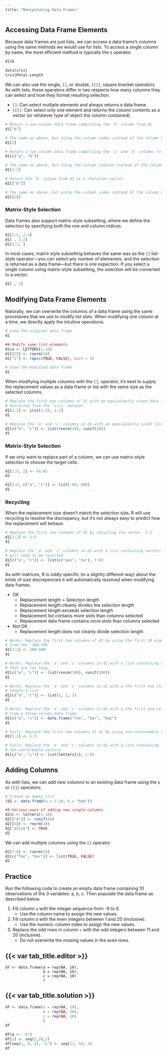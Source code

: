 ```yaml
---
title: "Manipulating Data Frames"
---
```


## Accessing Data Frame Elements

Because data frames are just lists, we can access a data frame's columns using the same methods we would use for lists.
To access a single column by name, the most efficient method is typically the `$` operator.

```r
d1$b

data(iris)
iris$Petal.Length
```

We can also use the single, `[]`, or double, `[[]]`, square bracket operators. As with lists, these operators differ in
two respects how many columns they can select and how they format resulting selection.

- `[]`: Can select multiple elements and always returns a data frame.
- `[[]]`: Can select only one element and returns the column contents as a vector (or whatever type of object the column
contained).

```r
# Return a one-column data frame comprising the 'b' column from d1
d1["b"]

# The same as above, but using the column index instead of the column name
d1[2]

# Return a two-column data frame comprising the 'a' and 'b' columns from d1
d1[c("a", "b")]

# The same as above, but using the column indices instead of the column names
d1[1:2]

# Return the 'b' column from d1 as a character vector
d1[["b"]]

# The same as above, but using the column index instead of the column name
d1[[2]]
```

### Matrix-Style Selection

Data frames also support matrix-style subsetting, where we define the selection by specifying both the row and column
indices.

```r
d1[1:2, 2:3]
d1[ , 1:2]
d1[2:3, ]
```

In most cases, matrix style subsetting behaves the same was as the `[]` list-style operator---you can select any number
of elemenets, and the selection is returned as a data frame---but there is one expection. If you select a single column
using matrix-style subsetting, the selection will be converted to a vector.

```r
d1[ , 1]
```

## Modifying Data Frame Elements

Naturally, we can overwrite the columns of a data frame using the same procedures that we use to modify list slots. When
modifying one column at a time, we directly apply the intuitive operations.

```r
# View the original data frame
d1

## Modify some list elements
d1$a <- LETTERS[1:10]
d1[[2]] <- rnorm(10)
d1["c"] <- rep(c(TRUE, FALSE), each = 5)

# View the modified data frame
d1
```

When modifying multiple columns with the `[]`, operator, it's best to supply the replacement values as a data frame or
list with the same size as the selected columns.

```r
# Replace the first two columns of d1 with an equivalently sized data frame
# extracted from the 'iris' dataset
d1[1:2] <- iris[1:10, 1:2]
d1

# Replace the 'a' and 'c' columns in d1 with an equivalently sized list
d1[c("a", "c")] <- list(rnorm(10), runif(10))
d1
```

### Matrix-Style Selection

If we only want to replace part of a column, we can use matrix-style selection to choose the target cells.

```r
d1[1:5, 2] <- 41:45
d1

d1[3:6, c("a", "c")] <- list(-99, 888)
d1
```

### Recycling

When the replacement size doesn't match the selection size, R will use recycling to resolve the discrepancy, but it's
not always easy to predict how the replacement will behave.

```r
# Replace the first two columns of d1 by recycling the vector `1:5`
d1[1:2] <- 1:5
d1

# Replace the 'a' and 'c' columns in d1 with a list containing vectors that
# will need to be recycled
d1[c("a", "c")] <- list(c("yes", "no"), 7:8)
d1
```

As with matrices, R is oddly specific (in a slightly different way) about the kinds of size discrepencies it will
automatically resolved when modifying data frames.

- OK
   - Replacement length > Selection length
   - Replacement length cleanly divides the selection length
   - Replacement length exceeds selection length
   - Replacement list contains more slots than columns selected
   - Replacement data frame contains more slots than columns selected
- Not OK
   - Replacement length does not cleanly divide selection length

```r
# Works: Replace the first two columns of d1 by using the first 20 elements
# from the `100:500`
d1[1:2] <- 100:500
d1

# Works: Replace the 'a' and 'c' columns in d1 with a list containing vectors
# that are too long
d1[c("a", "c")] <- list(rnorm(100), runif(100))
d1

# Works: Replace the 'a' and 'c' columns in d1 with a the first two slots in a
# length-3 list
d1[c("a", "c")] <- list(1, 2, 3)
d1

# Works: Replace the 'a' and 'c' columns in d1 with a the first two columns
# from a three-column data frame
d1[c("a", "c")] <- data.frame("foo", "bar", "baz")
d1

# Fails: Replace the first two columns of d1 by using non-conformable vector 1:3
d1[1:2] <- 1:3

# Fails: Replace the 'a' and 'c' columns in d1 with a list containing
# non-conformable vectors
d1[c("a", "c")] <- list(letters[4], 1:8)
```

## Adding Columns

As with lists, we can add new columns to an existing data frame using the `$` or `[[]]` operators.

```r
# Create an empty list
(d2 <- data.frame(a = 1:10, b = "bob"))

## Various ways of adding new single columns
d2$c <- letters[1:10]
d2[["d"]] <- runif(10)
d2[[5]] <- rnorm(10)
d2["alice"] <- TRUE
d2
```

We can add multiple columns using the `[]` operator.

```r
d2[7:8] <- rnorm(20)
d2[c("foo", "bar")] <- list(TRUE, FALSE)
d2
```

::: practice

## Practice

Run the following code to create an empty data frame containing 10 observations of the 3 variables: a, b, c. Then
populate the data frame as described below.

1. Fill column `a` with the integer sequence from -9 to 0.
   - Use the column name to assign the new values.
1. Fill column `b` with the even integers between 1 and 20 (inclusive).
   - Use the numeric column index to assign the new values.
1. Replace the odd rows in column `c` with the odd integers between 11 and 20 (inclusive).
   - Do not overwrite the missing values in the even rows. 

:::: {.panel-tabset}

## {{< var tab_title.editor >}}

```webr-r
df <- data.frame(a = rep(NA, 10),
                 b = rep(NA, 10),
                 c = rep(NA, 10)
                 )
```

## {{< var tab_title.solution >}}

```r
df <- data.frame(a = rep(NA, 10),
                 b = rep(NA, 10),
                 c = rep(NA, 10)
                 )
df

df$a <- -9:0
df[2] <- seq(2,20,2)
df[seq(1, 9, 2), "c"] <- seq(11, 19, 2)
df
```

::::

:::

